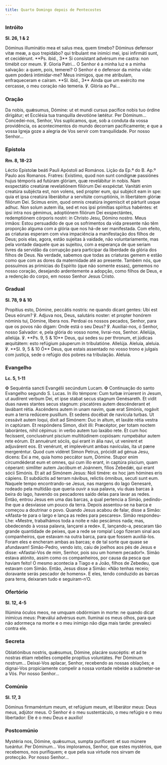 ```yaml
---
title: Quarto Domingo depois de Pentecostes
---
```


### Intróito

**Sl. 26, 1 & 2**

<div class="side-by-side not-content">
  <span>
    Dóminus illuminátio mea et salus mea, quem timebo? Dóminus defensor vitæ meæ, a quo trepidábo?
    qui tríbulant me inimíci mei, ipsi infirmáti sunt, et cecidérunt. **Ps. ibid., 3** Si consístant
    advérsum me castra: non timébit cor meum. ℣. Gloria Patri...
  </span>
  <span>
    O Senhor é a minha luz e a minha salvação: a quem, pois, temerei? O Senhor é o defensor da minha
    vida: quem poderá intimidar-me? Meus inimigos, que me atribulam, enfraqueceram e caíram. **Sl.
    ibid., 3** Ainda que um exército me cercasse, o meu coração não temeria. ℣. Glória ao Pai...
  </span>
</div>

### Oração

<div class="side-by-side not-content">
  <span>
    Da nobis, quǽsumus, Dómine: ut et mundi cursus pacífice nobis tuo órdine dirigátur; et Ecclésia
    tua tranquílla devotióne lætétur. Per Dóminum...
  </span>
  <span>
    Concedei-nos, Senhor, Vos suplicamos, que, sob a conduta da vossa providência, os acontecimentos
    do mundo decorram pacificamente; e que a vossa Igreja goze a alegria de Vos servir com
    tranquilidade. Por nosso Senhor...
  </span>
</div>

### Epístola

**Rm. 8, 18-23**

<div class="side-by-side not-content">
  <span>Léctio Epístolæ beáti Pauli Apóstoli ad Romános.</span>
  <span>Lição da Ep.ª do B. Ap.º Paulo aos Romanos.</span>
  <span>
    Fratres: Exístimo, quod non sunt condígnæ passiónes hujus témporis ad futúram glóriam, quæ
    revelábitur in nobis. Nam exspectátio creatúræ revelatiónem filiórum Dei exspéctat. Vanitáti
    enim creatúra subjécta est, non volens, sed propter eum, qui subjécit eam in spe: quia et ipsa
    creatúra liberábitur a servitúte corruptiónis, in libertátem glóriæ filiórum Dei. Scimus enim,
    quod omnis creatúra ingemíscit et párturit usque adhuc. Non solum autem illa, sed et nos ipsi
    primítias spíritus habéntes: et ipsi intra nos gémimus, adoptiónem filiórum Dei exspectántes,
    redemptiónem córporis nostri: in Christo Jesu, Dómino nostro.
  </span>
  <span>
    Meus irmãos: Estou persuadido de que os sofrimentos da vida presente não têm proporção alguma
    com a glória que nos há-de ser manifestada. Com efeito, as criaturas esperam com viva
    impaciência a manifestação dos filhos de Deus; pois elas, agora, estão sujeitas à vaidade, não
    voluntariamente, mas pela vontade daquele que as sujeitou, com a esperança de que seriam livres
    da servidão da corrupção para participar da liberdade da glória dos filhos de Deus. Na verdade,
    sabemos que todas as criaturas gemem e estão como que com as dores da maternidade até ao
    presente. Também nós, que possuímos as primícias do Espírito (que não somente essas), gememos no
    nosso coração, desejando ardentemente a adopção, como filhos de Deus, e a redenção do corpo, em
    nosso Senhor Jesus Cristo.
  </span>
</div>

### Gradual

**Sl. 78, 9 & 10**

<div class="side-by-side not-content">
  <span>
    Propítius esto, Dómine, peccátis nostris: ne quando dicant gentes: Ubi est Deus eórum? ℣. Adjuva
    nos, Deus, salutáris noster: et propter honórem nóminis tui, Dómine, líbera nos.
  </span>
  <span>
    Perdoai os nossos pecados, Senhor, para que os povos não digam: Onde está o seu Deus? ℣.
    Auxiliai-nos, ó Senhor, nosso Salvador: e, pela glória do vosso nome, livrai-nos, Senhor.
  </span>
  <span>
    Allelúja, allelúja. ℣. **Ps. 9, 5 & 10** Deus, qui sedes su per thronum, et júdicas æquitátem:
    esto refúgium páuperum in tribulatióne. Allelúja.
  </span>
  <span>
    Aleluia, aleluia. ℣. **Sl. 9, 5 & 10 Ó** Deus, que estais assentado no vosso trono e julgais com
    justiça, sede o refúgio dos pobres na tribulação. Aleluia.
  </span>
</div>

### Evangelho

**Lc. 5, 1-11**

<div class="side-by-side not-content">
  <span>
    <span class="text-red-500">✠</span> Sequéntia sancti Evangélii secúndum Lucam.
  </span>
  <span>
    <span class="text-red-500">✠</span> Continuação do santo Evangelho segundo S. Lucas.
  </span>
  <span>
    In illo témpore: Cum turbæ irrúerent in Jesum, ut audírent verbum Dei, et ipse stabat secus
    stagnum Genésareth. Et vidit duas naves stantes secus stagnum: piscatóres autem descénderant et
    lavábant rétia. Ascéndens autem in unam navim, quæ erat Simónis, rogávit eum a terra redúcere
    pusíllum. Et sedens docébat de navícula turbas. Ut cessávit autem loqui, dixit ad Simónem: Duc
    in altum, et laxáte rétia vestra in captúram. Et respóndens Simon, dixit illi: Præcéptor, per
    totam noctem laborántes, nihil cépimus: in verbo autem tuo laxábo rete. Et cum hoc fecíssent,
    conclusérunt píscium multitúdinem copiósam: rumpebátur autem rete eórum. Et annuérunt sóciis,
    qui erant in ália navi, ut venírent et adjuvárent eos. Et venérunt, et implevérunt ambas
    navículas, ita ut pæne mergeréntur. Quod cum vidéret Simon Petrus, prócidit ad génua Jesu,
    dicens: Exi a me, quia homo peccátor sum, Dómine. Stupor enim circumdéderat eum et omnes, qui
    cum illo erant, in captúra píscium, quam céperant: simíliter autem Jacóbum et Joánnem, fílios
    Zebedǽi, qui erant sócii Simónis. Et ait ad Simónem Jesus: Noli timére: ex hoc jam hómines eris
    cápiens. Et subdúctis ad terram návibus, relictis ómnibus, secuti sunt eum.
  </span>
  <span>
    Naquele tempo encontrando-se Jesus, nas margens do lago Genesaré, rodeado pela multidão que
    queria ouvir a sua palavra, viu duas barcas à beira do lago, havendo os pescadores saído delas
    para lavar as redes. Então, entrou Jesus em uma das barcas, a qual pertencia a Simão,
    pedindo-lhe que a desviasse um pouco da terra. Depois assentou-se na barca e começou a doutrinar
    o povo. Quando Jesus acabou de falar, disse a Simão: «Afasta-te para o largo e lança as redes
    para pescares». Simão respondeu-Lhe: «Mestre, trabalhámos toda a noite e não pescámos nada; mas,
    obedecendo à vossa palavra, lançarei a rede». E, lançando-a, pescaram tão grande quantidade de
    peixes, que a rede se rompia! Logo fizeram sinal aos companheiros, que estavam na outra barca,
    para que fossem auxiliá-los. Foram eles e encheram ambas as barcas; e de tal sorte que quase se
    afundavam! Simão-Pedro, vendo isto, caiu de joelhos aos pés de Jesus e disse: «Afastai-Vos de
    mim, Senhor, pois sou um homem pecador!». Simão estava atónito, assim como os companheiros, por
    causa da pesca que haviam feito! O mesmo acontecia a Tiago e a João, filhos de Zebedeu, que
    estavam com Simão. Então, Jesus disse a Simão: «Não tenhas receio; doravante serás pescador de
    homens». E eles, tendo conduzido as barcas para terra, deixaram tudo e seguiram-n’O.
  </span>
</div>

### Ofertório

**Sl. 12, 4-5**

<div class="side-by-side not-content">
  <span>
    Illúmina óculos meos, ne umquam obdórmiam in morte: ne quando dicat inimícus meus: Præválui
    advérsus eum.
  </span>
  <span>
    Iluminai os meus olhos, para que não adormeça na morte e o meu inimigo não diga mais tarde:
    prevaleci contra ele.
  </span>
</div>

### Secreta

<div class="side-by-side not-content">
  <span>
    Oblatiónibus nostris, quǽsumus, Dómine, placáre suscéptis: et ad te nostras étiam rebélles
    compélle propítius voluntátes. Per Dóminum nostrum...
  </span>
  <span>
    Deixai-Vos aplacar, Senhor, recebendo as nossas oblações; e dignai-Vos propiciamente compelir a
    nossa vontade rebelde a submeter-se a Vós. Por nosso Senhor...
  </span>
</div>

### Comúnio

**Sl. 17, 3**

<div class="side-by-side not-content">
  <span>
    Dóminus firmaméntum meum, et refúgium meum, et liberátor meus: Deus meus, adjútor meus.
  </span>
  <span>
    O Senhor é o meu sustentáculo, o meu refúgio e o meu libertador: Ele é o meu Deus e auxílio!
  </span>
</div>

### Postcomúnio

<div class="side-by-side not-content">
  <span>
    Mystéria nos, Dómine, quǽsumus, sumpta puríficent: et suo múnere tueántur. Per Dóminum...
  </span>
  <span>
    Vos imploramos, Senhor, que estes mystérios, que recebemos, nos purifiquem; e que pela sua
    virtude nos sirvam de protecção. Por nosso Senhor...
  </span>
</div>
